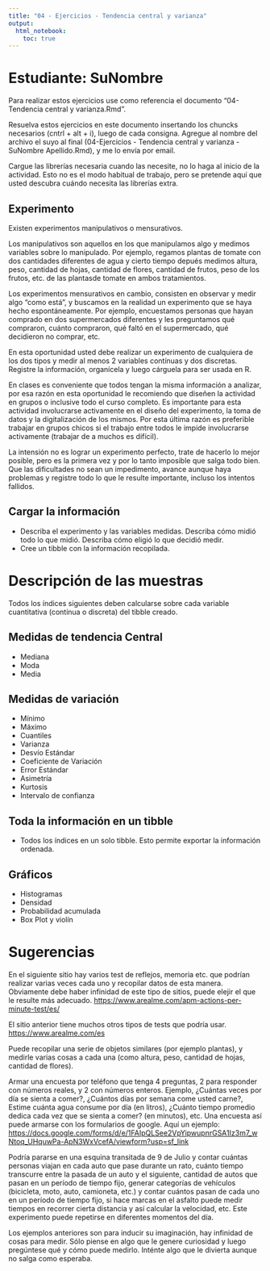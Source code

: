 ```yaml
---
title: "04 - Ejercicios - Tendencia central y varianza"
output: 
  html_notebook: 
    toc: true
---
```


# Estudiante: SuNombre

Para realizar estos ejercicios use como referencia el documento "04-Tendencia central y varianza.Rmd".

Resuelva estos ejercicios en este documento insertando los chuncks necesarios (cntrl + alt + i), luego de cada consigna. Agregue al nombre del archivo el suyo al final (04-Ejercicios - Tendencia central y varianza - SuNombre Apellido.Rmd), y me lo envía por email.

Cargue las librerías necesaria cuando las necesite, no lo haga al inicio de la actividad. Esto no es el modo habitual de trabajo, pero se pretende aquí que usted descubra cuándo necesita las librerías extra.

## Experimento

Existen experimentos manipulativos o mensurativos.

Los manipulativos son aquellos en los que manipulamos algo y medimos variables sobre lo manipulado. Por ejemplo, regamos plantas de tomate con dos cantidades diferentes de agua y cierto tiempo depués medimos altura, peso, cantidad de hojas, cantidad de flores, cantidad de frutos, peso de los frutos, etc. de las plantasde tomate en ambos tratamientos.

Los experimentos mensurativos en cambio, consisten en observar y medir algo "como está", y buscamos en la realidad un experimento que se haya hecho espontáneamente. Por ejemplo, encuestamos personas que hayan comprado en dos supermercados diferentes y les preguntamos qué compraron, cuánto compraron, qué faltó en el supermercado, qué decidieron no comprar, etc.

En esta oportunidad usted debe realizar un experimento de cualquiera de los dos tipos y medir al menos 2 variables contínuas y dos discretas. Registre la información, organícela y luego cárguela para ser usada en R.

En clases es conveniente que todos tengan la misma información a analizar, por esa razón en esta oportunidad le recomiendo que diseñen la actividad en grupos o inclusive todo el curso completo. Es importante para esta actividad involucrarse activamente en el diseño del experimento, la toma de datos y la digitalización de los mismos. Por esta última razón es preferible trabajar en grupos chicos si el trabajo entre todos le impide involucrarse activamente (trabajar de a muchos es difícil).

La intensión no es lograr un experimento perfecto, trate de hacerlo lo mejor posible, pero es la primera vez y por lo tanto imposible que salga todo bien. Que las dificultades no sean un impedimento, avance aunque haya problemas y registre todo lo que le resulte importante, incluso los intentos fallidos.

## Cargar la información

-   Describa el experimento y las variables medidas. Describa cómo midió todo lo que midió. Describa cómo eligió lo que decidió medir.
-   Cree un tibble con la información recopilada.

# Descripción de las muestras

Todos los índices siguientes deben calcularse sobre cada variable cuantitativa (contínua o discreta) del tibble creado.

## Medidas de tendencia Central

-   Mediana
-   Moda
-   Media

## Medidas de variación

-   Mínimo
-   Máximo
-   Cuantiles
-   Varianza
-   Desvío Estándar
-   Coeficiente de Variación
-   Error Estándar
-   Asimetría
-   Kurtosis
-   Intervalo de confianza

## Toda la información en un tibble

-   Todos los índices en un solo tibble. Esto permite exportar la información ordenada.

## Gráficos

-   Histogramas
-   Densidad
-   Probabilidad acumulada
-   Box Plot y violín

# Sugerencias

En el siguiente sitio hay varios test de reflejos, memoria etc. que podrían realizar varias veces cada uno y recopilar datos de esta manera. Obviamente debe haber infinidad de este tipo de sitios, puede elejir el que le resulte más adecuado. <https://www.arealme.com/apm-actions-per-minute-test/es/>

El sitio anterior tiene muchos otros tipos de tests que podría usar. [https://www.arealme.com/es](#0){.uri}

Puede recopilar una serie de objetos similares (por ejemplo plantas), y medirle varias cosas a cada una (como altura, peso, cantidad de hojas, cantidad de flores).

Armar una encuesta por teléfono que tenga 4 preguntas, 2 para responder con números reales, y 2 con números enteros. Ejemplo, ¿Cuántas veces por día se sienta a comer?, ¿Cuántos días por semana come usted carne?, Estime cuánta agua consume por día (en litros), ¿Cuánto tiempo promedio dedica cada vez que se sienta a comer? (en minutos), etc. Una encuesta así puede armarse con los formularios de google. Aquí un ejemplo: <https://docs.google.com/forms/d/e/1FAIpQLSee2VpYipwupnrGSA1Iz3m7_wNtoq_UHquwPa-ApN3WxVcefA/viewform?usp=sf_link>

Podría pararse en una esquina transitada de 9 de Julio y contar cuántas personas viajan en cada auto que pase durante un rato, cuánto tiempo transcurre entre la pasada de un auto y el siguiente, cantidad de autos que pasan en un período de tiempo fijo, generar categorías de vehículos (bicicleta, moto, auto, camioneta, etc.) y contar cuántos pasan de cada uno en un período de tiempo fijo, si hace marcas en el asfalto puede medir tiempos en recorrer cierta distancia y así calcular la velocidad, etc. Este experimento puede repetirse en diferentes momentos del día.

Los ejemplos anteriores son para inducir su imaginación, hay infinidad de cosas para medir. Sólo piense en algo que le genere curiosidad y luego pregúntese qué y cómo puede medirlo. Inténte algo que le divierta aunque no salga como esperaba.
